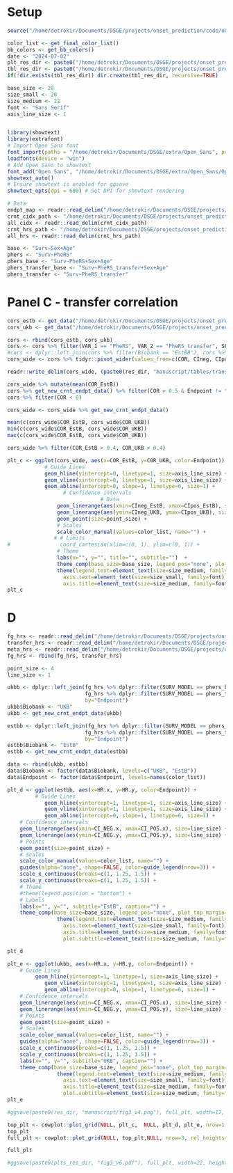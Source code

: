 
# Setup
```r
source("/home/detrokir/Documents/DSGE/projects/onset_prediction/code/onset_prediction/analysis/scripts/utils.R")

color_list <- get_final_color_list()
bb_colors <- get_bb_colors()
date <- "2024-07-02"
plt_res_dir <- paste0("/home/detrokir/Documents/DSGE/projects/onset_prediction/code/onset_prediction/analysis/results/plots/", date, "/manuscript/")
tbl_res_dir <- paste0("/home/detrokir/Documents/DSGE/projects/onset_prediction/code/onset_prediction/analysis/results/tables/", date, "/")
if(!dir.exists(tbl_res_dir)) dir.create(tbl_res_dir, recursive=TRUE)

base_size <- 28
size_small <- 20
size_medium <- 22
font <- "Sans Serif"
axis_line_size <- 1


library(showtext)
library(extrafont)
# Import Open Sans font
font_import(paths = "/home/detrokir/Documents/DSGE/extra/Open_Sans", prompt = FALSE)
loadfonts(device = "win")
# Add Open Sans to showtext
font_add("Open Sans", "/home/detrokir/Documents/DSGE/extra/Open_Sans/OpenSans-Regular.ttf")
showtext_auto()
# Ensure showtext is enabled for ggsave
showtext_opts(dpi = 600) # Set DPI for showtext rendering

# Data
endpt_map <- readr::read_delim("/home/detrokir/Documents/DSGE/projects/onset_prediction/code/onset_prediction/analysis/results/tables/endpt_name_maps/endpoint_map.csv")
crnt_cidx_path <- "/home/detrokir/Documents/DSGE/projects/onset_prediction/code/onset_prediction/analysis/data/processed/2024-07-02/bbs/meta/2019-01-01_o8_w2_10_32_70_cidx.tsv"
all_cidx <- readr::read_delim(crnt_cidx_path)
crnt_hrs_path <- "/home/detrokir/Documents/DSGE/projects/onset_prediction/code/onset_prediction/analysis/data/processed/2024-07-02/bbs/meta/2019-01-01_o8_w2_10_32_70_coxph.tsv"
all_hrs <- readr::read_delim(crnt_hrs_path)
```


```r
base <- "Surv~Sex+Age"
phers <- "Surv~PheRS"
phers_base <- "Surv~PheRS+Sex+Age"
phers_transfer_base <- "Surv~PheRS_transfer+Sex+Age"
phers_transfer <- "Surv~PheRS_transfer"
```


# Panel C - transfer correlation

```r
cors_estb <- get_data("/home/detrokir/Documents/DSGE/projects/onset_prediction/code/onset_prediction/analysis/data/orig/finngen/fg_down_2024-05-29/estb/2019-01-01_o8_w2_e10_32_70_cors.tsv", "EstB")
cors_ukb <- get_data("/home/detrokir/Documents/DSGE/projects/onset_prediction/code/onset_prediction/analysis/data/orig/finngen/fg_down_2024-05-29/ukb/2019-01-01_o8_w2_e10_32_70_cors.tsv", "UKB")

cors <- rbind(cors_estb, cors_ukb)
cors <- cors %>% filter(VAR_1 == "PheRS", VAR_2 == "PheRS_transfer", SET == "Test")
#cors <- dplyr::left_join(cors %>% filter(Biobank == "EstBB"), cors %>% filter(Biobank == "UKBB"), by="Endpoint")
cors_wide <- cors %>% tidyr::pivot_wider(values_from=c(COR, CIneg, CIpos, P_value), names_from=Biobank, id_cols = Endpoint)

readr::write_delim(cors_wide, (paste0(res_dir, "manuscript/tables/transfer_correlations.tsv")), delim="\t")

cors_wide %>% mutate(mean(COR_EstB))
cors %>% get_new_crnt_endpt_data() %>% filter(COR > 0.5 & Endpoint != "Prostate") %>% summarise(mean(COR), sd(COR), min(COR), max(COR))
cors %>% filter(COR < 0)

cors_wide <- cors_wide %>% get_new_crnt_endpt_data()

mean(c(cors_wide$COR_EstB, cors_wide$COR_UKB))
min(c(cors_wide$COR_EstB, cors_wide$COR_UKB))
max(c(cors_wide$COR_EstB, cors_wide$COR_UKB))

cors_wide %>% filter(COR_EstB > 0.4, COR_UKB > 0.4)
```

```r
plt_c <- ggplot(cors_wide, aes(x=COR_EstB, y=COR_UKB, color=Endpoint)) +
            # Guide Lines
            geom_hline(yintercept=0, linetype=1, size=axis_line_size) +
            geom_vline(xintercept=0, linetype=1, size=axis_line_size) +
            geom_abline(intercept=0, slope=1, linetype=6, size=1) +
                  # Confidence intervals
                              # Data
                geom_linerange(aes(xmin=CIneg_EstB, xmax=CIpos_EstB), size=line_size) +
                geom_linerange(aes(ymin=CIneg_UKB, ymax=CIpos_UKB), size=line_size) +
                geom_point(size=point_size) +
                # Scales
                scale_color_manual(values=color_list, name="") +
               # # Limits
#                coord_cartesian(xlim=c(0, 1), ylim=c(0, 1)) +
                # Theme
                labs(x="", y="", title="", subtitle="")  +
                theme_comp(base_size=base_size, legend_pos="none", plot_top_margin=-10)  +
                theme(legend.text=element_text(size=size_medium, family=font), 
                  axis.text=element_text(size=size_small, family=font),
                  axis.title=element_text(size=size_medium, family=font))
plt_c
```


# D
```r
fg_hrs <- readr::read_delim("/home/detrokir/Documents/DSGE/projects/onset_prediction/code/onset_prediction/analysis/data/processed/2024-05-30/bbs/fg/2019-01-01_o8_w2_e10_32_70_coxph.tsv", delim="\t")
transfer_hrs <- readr::read_delim("/home/detrokir/Documents/DSGE/projects/onset_prediction/code/onset_prediction/analysis/data/processed/2024-05-30/bbs/fg/transfer/2019-01-01_o8_w2_e10_32_70_coxph.tsv", delim="\t")
meta_hrs <- readr::read_delim("/home/detrokir/Documents/DSGE/projects/onset_prediction/code/onset_prediction/analysis/data/processed/2024-05-30/bbs/fg_transfer/meta_2019-01-01_o8_w2_10_32_70_coxph.tsv", delim="\t")
fg_hrs <- rbind(fg_hrs, transfer_hrs)
````

```r
point_size <- 4
line_size <- 1

ukbb <- dplyr::left_join(fg_hrs %>% dplyr::filter(SURV_MODEL == phers_base, Biobank == "FinnGen", VAR == "PheRS"), 
                         fg_hrs %>% dplyr::filter(SURV_MODEL == phers_transfer_base, Biobank == "UKB->FinnGen", VAR == "PheRS_transfer"),
                         by="Endpoint")
ukbb$Biobank <- "UKB"
ukbb <- get_new_crnt_endpt_data(ukbb)

estbb <- dplyr::left_join(fg_hrs %>% dplyr::filter(SURV_MODEL == phers_base, Biobank == "FinnGen", VAR == "PheRS"), 
                         fg_hrs %>% dplyr::filter(SURV_MODEL == phers_transfer, Biobank == "EstB->FinnGen", VAR == "PheRS_transfer"),
                         by="Endpoint")
estbb$Biobank <- "EstB"
estbb <- get_new_crnt_endpt_data(estbb)

data <- rbind(ukbb, estbb)
data$Biobank <- factor(data$Biobank, levels=c("UKB", "EstB"))
data$Endpoint <- factor(data$Endpoint, levels=names(color_list))

plt_d <- ggplot(estbb, aes(x=HR.x, y=HR.y, color=Endpoint)) +
         # Guide Lines
            geom_hline(yintercept=1, linetype=1, size=axis_line_size) +
            geom_vline(xintercept=1, linetype=1, size=axis_line_size) +
            geom_abline(intercept=0, slope=1, linetype=6, size=1) +
    # Confidence intervals
    geom_linerange(aes(xmin=CI_NEG.x, xmax=CI_POS.x), size=line_size) +
    geom_linerange(aes(ymin=CI_NEG.y, ymax=CI_POS.y), size=line_size) +
    # Points
    geom_point(size=point_size) +
    # Scales
    scale_color_manual(values=color_list, name="") +
    guides(alpha="none", shape=FALSE, color=guide_legend(nrow=3)) +
    scale_x_continuous(breaks=c(1, 1.25, 1.5)) +
    scale_y_continuous(breaks=c(1, 1.25, 1.5)) +
    # Theme
    #theme(legend.position = "bottom") +
    # Labels
    labs(x="", y="", subtitle="EstB", caption="") +
    theme_comp(base_size=base_size, legend_pos="none", plot_top_margin=-10, legend_box_spacing=0)  +
                theme(legend.text=element_text(size=size_medium, family=font), 
                  axis.text=element_text(size=size_small, family=font),
                  axis.title=element_text(size=size_medium, family=font),
                  plot.subtitle=element_text(size=size_medium, family=font))

plt_d

plt_e <- ggplot(ukbb, aes(x=HR.x, y=HR.y, color=Endpoint)) +
    # Guide Lines
         geom_hline(yintercept=1, linetype=1, size=axis_line_size) +
            geom_vline(xintercept=1, linetype=1, size=axis_line_size) +
            geom_abline(intercept=0, slope=1, linetype=6, size=1) +
    # Confidence intervals
    geom_linerange(aes(xmin=CI_NEG.x, xmax=CI_POS.x), size=line_size) +
    geom_linerange(aes(ymin=CI_NEG.y, ymax=CI_POS.y), size=line_size) +
    # Points
    geom_point(size=point_size) +
    # Scales
    scale_color_manual(values=color_list, name="") +
    guides(alpha="none", shape=FALSE, color=guide_legend(nrow=3)) +
    scale_x_continuous(breaks=c(1, 1.25, 1.5)) +
    scale_y_continuous(breaks=c(1, 1.25, 1.5)) +
    labs(x="", y="", subtitle="UKB", caption="") +
    theme_comp(base_size=base_size, legend_pos="none", plot_top_margin=-10, legend_box_spacing=0)  +
                theme(legend.text=element_text(size=size_medium, family=font), 
                  axis.text=element_text(size=size_small, family=font),
                  axis.title=element_text(size=size_medium, family=font),
                  plot.subtitle=element_text(size=size_medium, family=font))
plt_e

#ggsave(paste0(res_dir, "manuscript/fig3_v4.png"), full_plt, width=17, height=7.5, dpi=600, bg="white")

```


```r
top_plt <- cowplot::plot_grid(NULL, plt_c,  NULL, plt_d, plt_e, nrow=1, align="h", rel_widths=c(0.05,1,0.1,1,1))
top_plt
full_plt <- cowplot::plot_grid(NULL, top_plt,NULL, nrow=3, rel_heights=c(0.05, 0.75, 0.25))

full_plt

#ggsave(paste0(plts_res_dir, "fig3_v6.pdf"), full_plt, width=22, height=10, dpi=600, unit="in", bg="white")
```
